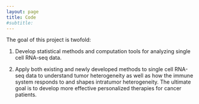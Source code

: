 ```yaml
---
layout: page
title: Code
#subtitle: 
---
```


The goal of this project is twofold: 

1. Develop statistical methods and computation tools for analyzing single cell RNA-seq data.

2. Apply both existing and newly developed methods to single cell RNA-seq data to understand tumor heterogeneity as well as how the immune system responds to and shapes intratumor heterogeneity. The ultimate goal is to develop more effective personalized therapies for cancer patients.